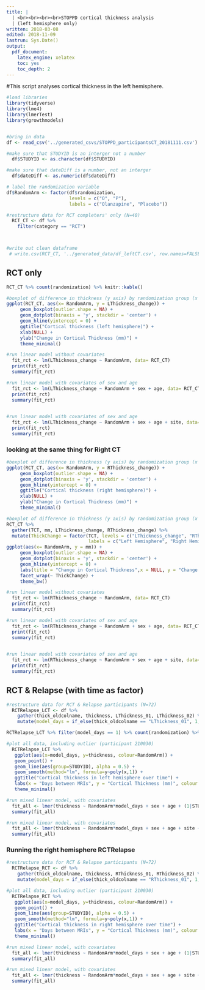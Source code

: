 ```yaml
---
title: |
  | <br><br><br><br>STOPPD cortical thickness analysis
  | (left hemisphere only)
written: 2018-03-08
edited: 2018-11-09
lastrun: Sys.Date()
output: 
  pdf_document:
    latex_engine: xelatex
    toc: yes
    toc_depth: 2
---
```


#This script analyses cortical thickness in the left hemisphere. 

```r

#load libraries
library(tidyverse)
library(lme4)
library(lmerTest)
library(growthmodels)


#bring in data 
df <- read_csv('../generated_csvs/STOPPD_participantsCT_20181111.csv') #generated by 05_STOPPD_error in prepartion of Jason Lerch meeting


```


```r
#make sure that STUDYID is an interger not a number
  df$STUDYID <- as.character(df$STUDYID)

#make sure that dateDiff is a number, not an interger
  df$dateDiff <- as.numeric(df$dateDiff)

# label the randomization variable  
df$RandomArm <- factor(df$randomization, 
                       levels = c("O", "P"),
                       labels = c("Olanzapine", "Placebo"))

#restructure data for RCT completers' only (N=40)
  RCT_CT <- df %>%
    filter(category == "RCT") 



#write out clean dataframe
 # write.csv(RCT_CT, '../generated_data/df_leftCT.csv', row.names=FALSE)

```


## RCT only



```r
RCT_CT %>% count(randomization) %>% knitr::kable() 

#boxplot of difference in thickness (y axis) by randomization group (x axis)
ggplot(RCT_CT, aes(x= RandomArm, y = LThickness_change)) + 
     geom_boxplot(outlier.shape = NA) + 
     geom_dotplot(binaxis = 'y', stackdir = 'center') +
     geom_hline(yintercept = 0) +
     ggtitle("Cortical thickness (left hemisphere)") +
     xlab(NULL) +
     ylab("Change in Cortical Thickness (mm)") +
     theme_minimal()
```

```r
#run linear model without covariates
  fit_rct <- lm(LThickness_change ~ RandomArm, data= RCT_CT)
  print(fit_rct)
  summary(fit_rct)

#run linear model with covariates of sex and age
  fit_rct <- lm(LThickness_change ~ RandomArm + sex + age, data= RCT_CT)
  print(fit_rct)
  summary(fit_rct)

  
#run linear model with covariates of sex and age
  fit_rct <- lm(LThickness_change ~ RandomArm + sex + age + site, data= RCT_CT)
  print(fit_rct)
  summary(fit_rct)
```

### looking at the same thing for Right CT

```r
#boxplot of difference in thickness (y axis) by randomization group (x axis)
ggplot(RCT_CT, aes(x= RandomArm, y = RThickness_change)) + 
     geom_boxplot(outlier.shape = NA) + 
     geom_dotplot(binaxis = 'y', stackdir = 'center') +
     geom_hline(yintercept = 0) +
     ggtitle("Cortical thickness (right hemisphere)") +
     xlab(NULL) +
     ylab("Change in Cortical Thickness (mm)") +
     theme_minimal()
```
```r
#boxplot of difference in thickness (y axis) by randomization group (x axis)
RCT_CT %>%
  gather(TCT, mm, LThickness_change, RThickness_change) %>%
  mutate(ThickChange = factor(TCT, levels = c("LThickness_change", "RThickness_change"),
                              labels = c("Left Hemisphere", "Right Hemisphere"))) %>%
ggplot(aes(x= RandomArm, y = mm)) + 
     geom_boxplot(outlier.shape = NA) + 
     geom_dotplot(binaxis = 'y', stackdir = 'center') +
     geom_hline(yintercept = 0) +
     labs(title = "Change in Cortical Thickness",x = NULL, y = "Change in Cortical Thickness (mm)") +
     facet_wrap(~ ThickChange) +
     theme_bw()
```
```r
#run linear model without covariates
  fit_rct <- lm(RThickness_change ~ RandomArm, data= RCT_CT)
  print(fit_rct)
  summary(fit_rct)

#run linear model with covariates of sex and age
  fit_rct <- lm(RThickness_change ~ RandomArm + sex + age, data= RCT_CT)
  print(fit_rct)
  summary(fit_rct)

  
#run linear model with covariates of sex and age
  fit_rct <- lm(RThickness_change ~ RandomArm + sex + age + site, data= RCT_CT)
  print(fit_rct)
  summary(fit_rct)
```

## RCT & Relapse (with time as factor)

```r
#restructure data for RCT & Relapse participants (N=72)
  RCTRelapse_LCT <- df %>%
    gather(thick_oldcolname, thickness, LThickness_01, LThickness_02) %>%
    mutate(model_days = if_else(thick_oldcolname == "LThickness_01", 1, dateDiff))

RCTRelapse_LCT %>% filter(model_days == 1) %>% count(randomization) %>% knitr::kable() 

```

```r

#plot all data, including outlier (participant 210030)
  RCTRelapse_LCT %>%
   ggplot(aes(x=model_days, y=thickness, colour=RandomArm)) + 
   geom_point() + 
   geom_line(aes(group=STUDYID), alpha = 0.5) + 
   geom_smooth(method="lm", formula=y~poly(x,1)) +
   ggtitle("Cortical thickness in left hemisphere over time") +
   labs(x = "Days between MRIs", y = "Cortical Thickness (mm)", colour = NULL) +
   theme_minimal()
```

```r
#run mixed linear model, with covariates
  fit_all <- lmer(thickness ~ RandomArm*model_days + sex + age + (1|STUDYID), data= RCTRelapse_LCT)
  summary(fit_all)

```

```r
#run mixed linear model, with covariates
  fit_all <- lmer(thickness ~ RandomArm*model_days + sex + age + site + (1|STUDYID), data= RCTRelapse_LCT)
  summary(fit_all)

```

### Running the right hemisphere RCTRelapse

```r

#restructure data for RCT & Relapse participants (N=72)
  RCTRelapse_RCT <- df %>%
    gather(thick_oldcolname, thickness, RThickness_01, RThickness_02) %>%
    mutate(model_days = if_else(thick_oldcolname == "RThickness_01", 1, dateDiff))

#plot all data, including outlier (participant 210030)
  RCTRelapse_RCT %>%
   ggplot(aes(x=model_days, y=thickness, colour=RandomArm)) + 
   geom_point() + 
   geom_line(aes(group=STUDYID), alpha = 0.5) + 
   geom_smooth(method="lm", formula=y~poly(x,1)) +
   ggtitle("Cortical thickness in right hemisphere over time") +
   labs(x = "Days between MRIs", y = "Cortical Thickness (mm)", colour = NULL) +
   theme_minimal()
```

```r
#run mixed linear model, with covariates
  fit_all <- lmer(thickness ~ RandomArm*model_days + sex + age + (1|STUDYID), data= RCTRelapse_RCT)
  summary(fit_all)

```
```r
#run mixed linear model, with covariates
  fit_all <- lmer(thickness ~ RandomArm*model_days + sex + age + site + (1|STUDYID), data= RCTRelapse_RCT)
  summary(fit_all)

```